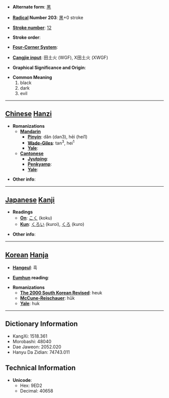 * '''Alternate form''': [[黑]]

* '''[[Wiktionary:Chinese radical index| Radical]] Number 203''': [[Wiktionary:Chinese radical index 黑|黑]]+0 stroke

* '''[[Wiktionary:Chinese total strokes index|Stroke number]]''': [[Wiktionary:Chinese total strokes index 12|12]]

* '''Stroke order''': 

* '''[[Wiktionary:Chinese four corner index|Four-Corner System]]''': 

* '''[[Wiktionary:Chinese Cangjie index|Cangjie input]]''': 田土火 (WGF), X田土火 (XWGF)

* '''Graphical Significance and Origin''': 

* '''Common Meaning'''
*#black
*# dark
*# evil


----

== [[Chinese]] [[Hanzi]] ==

* '''Romanizations'''
** '''[[Mandarin]]'''
*** '''[[Pinyin]]''': dǎn (dan3), hēi (hei1)
*** '''[[Wade-Giles]]''': tan<sup>3</sup>, hei<sup>1</sup>
*** '''[[Yale]]''': 
** '''[[Cantonese]]'''
*** '''[[Jyutping]]''':
*** '''[[Penkyamp]]''': 
*** '''[[Yale]]''': 

* '''Other info''': 

----

== [[Japanese]] [[Kanji]] ==

* '''Readings'''
** '''[[On]]''': [[こく]] (koku)
** '''[[Kun]]''': [[くろい]] (kuroi), [[くろ]] (kuro)

* '''Other info''':  

----

== [[Korean]] [[Hanja]] ==

* '''[[Hangeul]]''': 흑

* '''[[Eumhun]] reading''': 

* '''Romanizations'''
** '''[[The 2000 South Korean Revised Romanization|The 2000 South Korean Revised]]''': heuk
** '''[[McCune-Reischauer]]''': hŭk
** '''[[Yale]]''': huk

----

== Dictionary Information ==

* KangXi: 1518.361
* Morobashi: 48040
* Dae Jaweon: 2052.020
* Hanyu Da Zidian: 74743.011

== Technical Information ==

* '''Unicode''':
** Hex: 9ED2
** Decimal: 40658